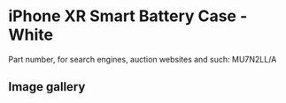 # iPhone XR Smart Battery Case - White

Part number, for search engines, auction websites and such: MU7N2LL/A

## Image gallery

<div style={{ width: "768px" }}>
  <GalleryComponent
    images={[
      {
        original: "/everysource/MU7N2",
        thumbnail: "/everypreview/MU7N2",
      },
      {
        original: "/everysource/MU7N2_AV2",
        thumbnail: "/everypreview/MU7N2_AV2",
      },
      {
        original: "/everysource/MU7N2_AV3",
        thumbnail: "/everypreview/MU7N2_AV3",
      },
      {
        original: "/everysource/MU7N2_AV4",
        thumbnail: "/everypreview/MU7N2_AV4",
      },
      {
        original: "/everysource/MU7N2_AV5",
        thumbnail: "/everypreview/MU7N2_AV5",
      },
      {
        original: "/everysource/MU7N2_AV6",
        thumbnail: "/everypreview/MU7N2_AV6",
      },
      {
        original: "/everysource/MU7N2_AV7",
        thumbnail: "/everypreview/MU7N2_AV7",
      },
      {
        original: "/everysource/MU7N2_AV8",
        thumbnail: "/everypreview/MU7N2_AV8",
      },
      {
        original: "/everysource/MU7N2_AV9",
        thumbnail: "/everypreview/MU7N2_AV9",
      }
    ]}
  />
</div>
